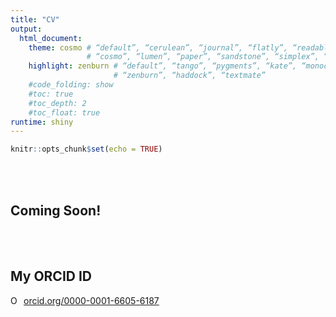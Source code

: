 ```yaml
---
title: "CV"
output:
  html_document:
    theme: cosmo # “default”, “cerulean”, “journal”, “flatly”, “readable”, “spacelab”, “united”,
                 # “cosmo”, “lumen”, “paper”, “sandstone”, “simplex”, “yeti”
    highlight: zenburn # “default”, “tango”, “pygments”, “kate”, “monochrome”, “espresso”,
                       # “zenburn”, “haddock”, “textmate”
    #code_folding: show
    #toc: true
    #toc_depth: 2
    #toc_float: true
runtime: shiny
---
```


```r
knitr::opts_chunk$set(echo = TRUE)
```

<br></br>

## Coming Soon!

<br></br>

## My ORCID ID

<div itemscope itemtype="https://schema.org/Person"><a itemprop="sameAs" content="https://orcid.org/0000-0001-6605-6187" href="https://orcid.org/0000-0001-6605-6187" target="orcid.widget" rel="noopener noreferrer" style="vertical-align:top;"><img src="https://orcid.org/sites/default/files/images/orcid_16x16.png" style="width:1em;margin-right:.5em;" alt="ORCID iD icon">orcid.org/0000-0001-6605-6187</a></div>
